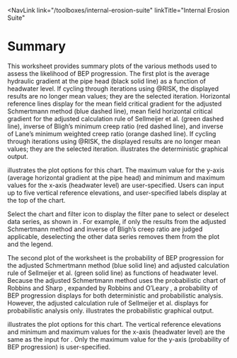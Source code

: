 
<NavLink 
  link="/toolboxes/internal-erosion-suite" 
  linkTitle="Internal Erosion Suite" 
></NavLink>

# Summary

This worksheet provides summary plots of the various methods used to assess the likelihood of BEP progression. The first plot
is the average hydraulic gradient at the pipe head (black solid line) as a function of headwater level. If cycling through
iterations using @RISK, the displayed results are no longer mean values; they are the selected iteration. Horizontal reference
lines display for the mean field critical gradient for the adjusted Schmertmann method (blue dashed line), mean field horizontal
critical gradient for the adjusted calculation rule of Sellmeijer et al. (green dashed line), inverse of Bligh’s minimum creep
ratio (red dashed line), and inverse of Lane’s minimum weighted creep ratio (orange dashed line). If cycling through iterations
using @RISK, the displayed results are no longer mean values; they are the selected
iteration. <FigReference parentDocId="108_1_1" figKey="summary-deterministic-graphical-output"/> illustrates the deterministic graphical output.

<Figure 
parentDocId="108_1_1" 
figKey="summary-deterministic-graphical-output" 
src="figures/toolbox-technical-manuals/backward-erosion-piping-progression/figure64.png" 
alt="Summary worksheet: Deterministic graphical output." 
caption="Summary worksheet: Deterministic graphical output."></Figure>

<FigReference parentDocId="108_1_1" figKey="summary-deterministic-plot-options"/> illustrates the plot options for this chart. The 
maximum value for the y-axis (average horizontal gradient at the pipe head) and minimum and maximum values for the x-axis (headwater 
level) are user-specified. Users can input up to five vertical reference elevations, and user-specified labels display at the 
top of the chart.

<Figure 
parentDocId="108_1_1" 
figKey="summary-deterministic-plot-options" 
src="figures/toolbox-technical-manuals/backward-erosion-piping-progression/figure65.png" 
alt="Summary worksheet: Plot options for deterministic graphical output." 
caption="Summary worksheet: Plot options for deterministic graphical output."></Figure>

Select the chart and filter icon to display the filter pane to select or deselect data series, as shown
in <FigReference parentDocId="108_1_1" figKey="summary-filter-data"/>. For example, if only the results from the adjusted
Schmertmann method and inverse of Bligh’s creep ratio are judged applicable, deselecting the other data series removes them from
the plot and the legend.

<Figure 
parentDocId="108_1_1" 
figKey="summary-filter-data" 
src="figures/toolbox-technical-manuals/backward-erosion-piping-progression/figure66.png" 
alt="Summary worksheet: Example of filtering data."
caption="Summary worksheet: Example of filtering data."></Figure>

The second plot of the worksheet is the probability of BEP progression for the adjusted Schmertmann method (blue solid line) and
adjusted calculation rule of Sellmeijer et al. (green solid line) as functions of headwater level. Because the adjusted Schmertmann
method uses the probabilistic chart of Robbins and Sharp <Citation citationKey="Robbins2016" bibFile="/bibliographies/108_1_1-bib.json"/>,
expanded by Robbins and O’Leary <Citation citationKey="Robbins2020" bibFile="/bibliographies/108_1_1-bib.json"/>, a probability of BEP
progression displays for both deterministic and probabilistic analysis. However, the adjusted calculation rule of Sellmeijer et al.
displays for probabilistic analysis only. <FigReference parentDocId="108_1_1" figKey="summary-probabilistic-graphical-output"/> illustrates
the probabilistic graphical output.

<Figure 
parentDocId="108_1_1" 
figKey="summary-probabilistic-graphical-output" 
src="figures/toolbox-technical-manuals/backward-erosion-piping-progression/figure67.png" 
alt="Summary worksheet: Probabilistic graphical output."
caption="Summary worksheet: Probabilistic graphical output."></Figure>

<FigReference parentDocId="108_1_1" figKey="summary-probabilistic-plot-options"/> illustrates the plot options for this chart. The vertical 
reference elevations and minimum and maximum values for the x-axis (headwater level) are the same as the input 
for <FigReference parentDocId="108_1_1" figKey="summary-deterministic-plot-options"/>. Only the maximum value for the y-axis (probability 
of BEP progression) is user-specified.

<Figure 
parentDocId="108_1_1" 
figKey="summary-probabilistic-plot-options" 
src="figures/toolbox-technical-manuals/backward-erosion-piping-progression/figure68.png" 
alt="Summary worksheet: Plot options for probabilistic graphical output." 
caption="Summary worksheet: Plot options for probabilistic graphical output."></Figure>

<CitationFootnote />
